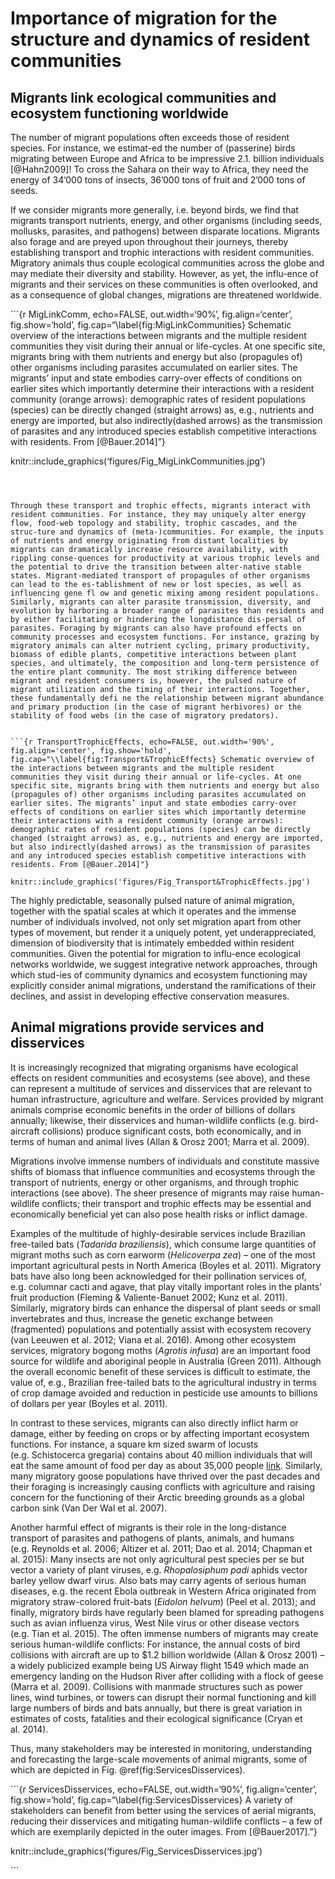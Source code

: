 # Importance of migration for the structure and dynamics of resident communities {#Sec:Ecosystemfunctions}

## Migrants link ecological communities and ecosystem functioning worldwide

The number of migrant populations often exceeds those of resident species. For instance, we estimat-ed the number of (passerine) birds migrating between Europe and Africa to be impressive 2.1. billion individuals [@Hahn2009]! To cross the Sahara on their way to Africa, they need the energy of 34’000 tons of insects, 36’000 tons of fruit and 2’000 tons of seeds. 

If we consider migrants more generally, i.e. beyond birds, we find that migrants transport nutrients, energy, and other organisms (including seeds, mollusks, parasites, and pathogens) between disparate locations. Migrants also forage and are preyed upon throughout their journeys, thereby establishing transport and trophic interactions with resident communities. Migratory animals thus couple ecological communities across the globe and may mediate their diversity and stability. However, as yet, the influ-ence of migrants and their services on these communities is often overlooked, and as a consequence of global changes, migrations are threatened worldwide.


```{r MigLinkComm, echo=FALSE, out.width='90%', fig.align='center', fig.show='hold', fig.cap="\\label{fig:MigLinkCommunities} Schematic overview of the interactions between migrants and the multiple resident communities they visit during their annual or life-cycles. At one specific site, migrants bring with them nutrients and energy but also (propagules of) other organisms including parasites accumulated on earlier sites. The migrants’ input and state embodies carry-over effects of conditions on earlier sites which importantly determine their interactions with a resident community (orange arrows): demographic rates of resident populations (species) can be directly changed (straight arrows) as, e.g., nutrients and energy are imported, but also indirectly(dashed arrows) as the transmission of parasites and any introduced species establish competitive interactions with residents. From [@Bauer.2014]"}

knitr::include_graphics('figures/Fig_MigLinkCommunities.jpg')

```



Through these transport and trophic effects, migrants interact with resident communities. For instance, they may uniquely alter energy flow, food-web topology and stability, trophic cascades, and the struc-ture and dynamics of (meta-)communities. For example, the inputs of nutrients and energy originating from distant localities by migrants can dramatically increase resource availability, with rippling conse-quences for productivity at various trophic levels and the potential to drive the transition between alter-native stable states. Migrant-mediated transport of propagules of other organisms can lead to the es-tablishment of new or lost species, as well as influencing gene fl ow and genetic mixing among resident populations. Similarly, migrants can alter parasite transmission, diversity, and evolution by harboring a broader range of parasites than residents and by either facilitating or hindering the longdistance dis-persal of parasites. Foraging by migrants can also have profound effects on community processes and ecosystem functions. For instance, grazing by migratory animals can alter nutrient cycling, primary productivity, biomass of edible plants, competitive interactions between plant species, and ultimately, the composition and long-term persistence of the entire plant community. The most striking difference between migrant and resident consumers is, however, the pulsed nature of migrant utilization and the timing of their interactions. Together, these fundamentally defi ne the relationship between migrant abundance and primary production (in the case of migrant herbivores) or the stability of food webs (in the case of migratory predators).


```{r TransportTrophicEffects, echo=FALSE, out.width='90%', fig.align='center', fig.show='hold', fig.cap="\\label{fig:Transport&TrophicEffects} Schematic overview of the interactions between migrants and the multiple resident communities they visit during their annual or life-cycles. At one specific site, migrants bring with them nutrients and energy but also (propagules of) other organisms including parasites accumulated on earlier sites. The migrants’ input and state embodies carry-over effects of conditions on earlier sites which importantly determine their interactions with a resident community (orange arrows): demographic rates of resident populations (species) can be directly changed (straight arrows) as, e.g., nutrients and energy are imported, but also indirectly(dashed arrows) as the transmission of parasites and any introduced species establish competitive interactions with residents. From [@Bauer.2014]"}

knitr::include_graphics('figures/Fig_Transport&TrophicEffects.jpg')

```



The highly predictable, seasonally pulsed nature of animal migration, together with the spatial scales at which it operates and the immense number of individuals involved, not only set migration apart from other types of movement, but render it a uniquely potent, yet underappreciated, dimension of biodiversity that is intimately embedded within resident communities. Given the potential for migration to influ-ence ecological networks worldwide, we suggest integrative network approaches, through which stud-ies of community dynamics and ecosystem functioning may explicitly consider animal migrations, understand the ramifications of their declines, and assist in developing effective conservation measures.


## Animal migrations provide services and disservices

It is increasingly recognized that migrating organisms have ecological effects on resident communities and ecosystems (see above), and these can represent a multitude of services and disservices that are relevant to human infrastructure, agriculture and welfare. Services provided by migrant animals comprise economic benefits in the order of billions of dollars annually; likewise, their disservices and human-wildlife conflicts (e.g. bird-aircraft collisions) produce significant costs, both economically, and in terms of human and animal lives (Allan & Orosz 2001; Marra et al. 2009). 


Migrations involve immense numbers of individuals and constitute massive shifts of biomass that influence communities and ecosystems through the transport of nutrients, energy or other organisms, and through trophic interactions (see above). The sheer presence of migrants may raise human-wildlife conflicts; their transport and trophic effects may be essential and economically beneficial yet can also pose health risks or inflict damage. 

Examples of the multitude of highly-desirable services include Brazilian free-tailed bats (_Tadarida braziliensis_), which consume large quantities of migrant moths such as corn earworm (_Helicoverpa zea_) – one of the most important agricultural pests in North America (Boyles et al. 2011). Migratory bats have also long been acknowledged for their pollination services of, e.g. columnar cacti and agave, that play vitally important roles in the plants’ fruit production (Fleming & Valiente-Banuet 2002; Kunz et al. 2011). Similarly, migratory birds can enhance the dispersal of plant seeds or small invertebrates and thus, increase the genetic exchange between (fragmented) populations and potentially assist with ecosystem recovery (van Leeuwen et al. 2012; Viana et al. 2016). Among other ecosystem services, migratory bogong moths (_Agrotis infusa_) are an important food source for wildlife and aboriginal people in Australia (Green 2011). Although the overall economic benefit of these services is difficult to estimate, the value of, e.g., Brazilian free-tailed bats to the agricultural industry in terms of crop damage avoided and reduction in pesticide use amounts to billions of dollars per year (Boyles et al. 2011). 

In contrast to these services, migrants can also directly inflict harm or damage, either by feeding on crops or by affecting important ecosystem functions. For instance, a square km sized swarm of locusts (e.g. Schistocerca gregaria) contains about 40 million individuals that will eat the same amount of food per day as about 35,000 people [link](http://www.fao.org/ag/locusts/en/info/info/faq/). Similarly, many migratory goose populations have thrived over the past decades and their foraging is increasingly causing conflicts with agriculture and raising concern for the functioning of their Arctic breeding grounds as a global carbon sink (Van Der Wal et al. 2007). 

Another harmful effect of migrants is their role in the long-distance transport of parasites and pathogens of plants, animals, and humans (e.g. Reynolds et al. 2006; Altizer et al. 2011; Dao et al. 2014; Chapman et al. 2015): Many insects are not only agricultural pest species per se but vector a variety of plant viruses, e.g. _Rhopalosiphum padi_ aphids vector barley yellow dwarf virus. Also bats may carry agents of serious human diseases, e.g. the recent Ebola outbreak in Western Africa originated from migratory straw-colored fruit-bats (_Eidolon helvum_) (Peel et al. 2013); and finally, migratory birds have regularly been blamed for spreading pathogens such as avian influenza virus, West Nile virus or other disease vectors (e.g. Tian et al. 2015). 
The often immense numbers of migrants may create serious human-wildlife conflicts: For instance, the annual costs of bird collisions with aircraft are up to $1.2 billion worldwide (Allan & Orosz 2001) – a widely publicized example being US Airway flight 1549 which made an emergency landing on the Hudson River after colliding with a flock of geese (Marra et al. 2009). Collisions with manmade structures such as power lines, wind turbines, or towers can disrupt their normal functioning and kill large numbers of birds and bats annually, but there is great variation in estimates of costs, fatalities and their ecological significance (Cryan et al. 2014).

Thus, many stakeholders may be interested in monitoring, understanding and forecasting the large-scale movements of animal migrants, some of which are depicted in Fig. \@ref(fig:ServicesDisservices). 


```{r ServicesDisservices, echo=FALSE, out.width='90%', fig.align='center', fig.show='hold', fig.cap="\\label{fig:ServicesDisservices} A variety of stakeholders can benefit from better using the services of aerial migrants, reducing their disservices and mitigating human-wildlife conflicts – a few of which are exemplarily depicted in the outer images. From [@Bauer2017]."}

knitr::include_graphics('figures/Fig_ServicesDisservices.jpg')

```



